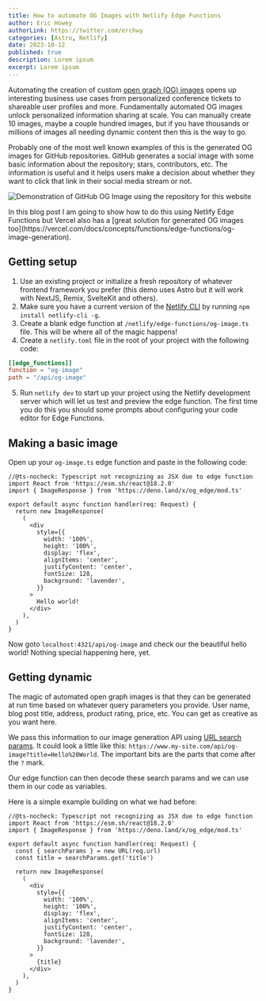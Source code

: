 ```yaml
---
title: How to automate OG Images with Netlify Edge Functions
author: Eric Howey
authorLink: https://twitter.com/erchwy
categories: [Astro, Netlify]
date: 2023-10-12
published: true
description: Lorem ipsum
excerpt: Lorem ipsum
---
```



Automating the creation of custom [open graph (OG) images](https://ogp.me/) opens up interesting business use cases from personalized conference tickets to shareable user profiles and more. Fundamentally automated OG images unlock personalized information sharing at scale. You can manually create 10 images, maybe a couple hundred images, but if you have thousands or millions of images all needing dynamic content then this is the way to go.

Probably one of the most well known examples of this is the generated OG images for GitHub repositories. GitHub generates a social image with some basic information about the repository; stars, contributors, etc. The information is useful and it helps users make a decision about whether they want to click that link in their social media stream or not.

![Demonstration of GitHub OG Image using the repository for this website](/images/github-twitter-og.png)

<BlogQuoteInfo>
  In this blog post I am going to show how to do this using Netlify Edge
  Functions but Vercel also has a [great solution for generated OG images
  too](https://vercel.com/docs/concepts/functions/edge-functions/og-image-generation).
</BlogQuoteInfo>

## Getting setup

1. Use an existing project or initialize a fresh repository of whatever frontend framework you prefer (this demo uses Astro but it will work with NextJS, Remix, SvelteKit and others).
2. Make sure you have a current version of the [Netlify CLI](https://docs.netlify.com/cli/get-started/) by running `npm install netlify-cli -g`.
3. Create a blank edge function at `/netlify/edge-functions/og-image.ts` file. This will be where all of the magic happens!
4. Create a `netlify.toml` file in the root of your project with the following code:

```toml title="netlify.toml"
[[edge_functions]]
function = "og-image"
path = "/api/og-image"
```

5. Run `netlify dev` to start up your project using the Netlify development server which will let us test and preview the edge function. The first time you do this you should some prompts about configuring your code editor for Edge Functions.

## Making a basic image

Open up your `og-image.ts` edge function and paste in the following code:

```tsx title="og-image.ts"
//@ts-nocheck: Typescript not recognizing as JSX due to edge function
import React from 'https://esm.sh/react@18.2.0'
import { ImageResponse } from 'https://deno.land/x/og_edge/mod.ts'

export default async function handler(req: Request) {
  return new ImageResponse(
    (
      <div
        style={{
          width: '100%',
          height: '100%',
          display: 'flex',
          alignItems: 'center',
          justifyContent: 'center',
          fontSize: 128,
          background: 'lavender',
        }}
      >
        Hello world!
      </div>
    ),
  )
}
```

Now goto `localhost:4321/api/og-image` and check our the beautiful hello world! Nothing special happening here, yet.

## Getting dynamic

The magic of automated open graph images is that they can be generated at run time based on whatever query parameters you provide. User name, blog post title, address, product rating, price, etc. You can get as creative as you want here.

We pass this information to our image generation API using [URL search params](https://developer.mozilla.org/en-US/docs/Web/API/URLSearchParams). It could look a little like this: `https://www.my-site.com/api/og-image?title=Hello%20World`. The important bits are the parts that come after the `?` mark.

Our edge function can then decode these search params and we can use them in our code as variables.

Here is a simple example building on what we had before:

```tsx title="og-image.ts" {6-7, 22}
//@ts-nocheck: Typescript not recognizing as JSX due to edge function
import React from 'https://esm.sh/react@18.2.0'
import { ImageResponse } from 'https://deno.land/x/og_edge/mod.ts'

export default async function handler(req: Request) {
  const { searchParams } = new URL(req.url)
  const title = searchParams.get('title')

  return new ImageResponse(
    (
      <div
        style={{
          width: '100%',
          height: '100%',
          display: 'flex',
          alignItems: 'center',
          justifyContent: 'center',
          fontSize: 128,
          background: 'lavender',
        }}
      >
        {title}
      </div>
    ),
  )
}
```

